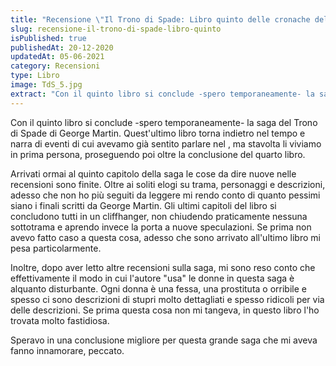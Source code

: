 ```yaml
---
title: "Recensione \"Il Trono di Spade: Libro quinto delle cronache del ghiaccio e del fuoco\" di George R. R. Martin"
slug: recensione-il-trono-di-spade-libro-quinto
isPublished: true
publishedAt: 20-12-2020
updatedAt: 05-06-2021
category: Recensioni
type: Libro
image: TdS_5.jpg
extract: "Con il quinto libro si conclude -spero temporaneamente- la saga del Trono di Spade di George Martin. Quest’ultimo libro torna indietro nel tempo e narra di eventi di cui avevamo già sentito parlare nel libro precedente, ma stavolta li viviamo in prima persona, proseguendo poi oltre la conclusione del quarto libro. Arrivati ormai al quinto capitolo della saga le cose da dire nuove nelle recensioni sono finite. Oltre ai soliti elogi su trama, personaggi e descrizioni, adesso che non ho più seguiti da leggere mi rendo conto di quanto pessimi siano i finali scritti da George Martin. Gli ultimi capitoli del libro si concludono tutti in un cliffhanger, non chiudendo praticamente nessuna sottotrama e aprendo invece la porta a nuove speculazioni. Se prima non avevo fatto caso a questa cosa, adesso che sono arrivato all’ultimo libro mi pesa particolarmente."
---
```


<Book slug="il-trono-di-spade-libro-quinto-delle-cronache-del-ghiaccio-e-del-fuoco" />

Con il quinto libro si conclude -spero temporaneamente- la saga del Trono di Spade di George Martin. Quest'ultimo libro torna indietro nel tempo e narra di eventi di cui avevamo già sentito parlare nel <InternalLink slug="recensione-il-trono-di-spade-libro-quarto" text="libro precedente" />, ma stavolta li viviamo in prima persona, proseguendo poi oltre la conclusione del quarto libro.

Arrivati ormai al quinto capitolo della saga le cose da dire nuove nelle recensioni sono finite. Oltre ai soliti elogi su trama, personaggi e descrizioni, adesso che non ho più seguiti da leggere mi rendo conto di quanto pessimi siano i finali scritti da George Martin. Gli ultimi capitoli del libro si concludono tutti in un cliffhanger, non chiudendo praticamente nessuna sottotrama e aprendo invece la porta a nuove speculazioni. Se prima non avevo fatto caso a questa cosa, adesso che sono arrivato all'ultimo libro mi pesa particolarmente.

Inoltre, dopo aver letto altre recensioni sulla saga, mi sono reso conto che effettivamente il modo in cui l'autore "usa" le donne in questa saga è alquanto disturbante. Ogni donna è una fessa, una prostituta o orribile e spesso ci sono descrizioni di stupri molto dettagliati e spesso ridicoli per via delle descrizioni. Se prima questa cosa non mi tangeva, in questo libro l'ho trovata molto fastidiosa.

Speravo in una conclusione migliore per questa grande saga che mi aveva fanno innamorare, peccato.